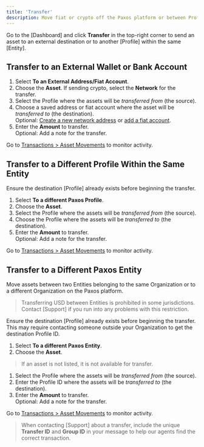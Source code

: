 ```yaml
---
title: 'Transfer'
description: Move fiat or crypto off the Paxos platform or between Profiles.
---
```



Go to the [Dashboard] and click **Transfer** in the top-right corner to send an asset to an external destination or to another [Profile] within the same [Entity].

## Transfer to an External Wallet or Bank Account

1. Select **To an External Address/Fiat Account**.
1. Choose the **Asset**. If sending crypto, select the **Network** for the transfer.
1. Select the Profile where the assets will be _transferred from_ (the source).
1. Choose a saved address or fiat account where the asset will be _transferred to_ (the destination).<br />Optional: [Create a new network address](/guides/dashboard/addresses#new-address) or [add a fiat account](/guides/dashboard/fiat).
1. Enter the **Amount** to transfer.<br />Optional: Add a note for the transfer.

Go to [Transactions > Asset Movements](https://dashboard.paxos.com/dashboard/transactions/asset-movements) to monitor activity.

## Transfer to a Different Profile Within the Same Entity

Ensure the destination [Profile] already exists before beginning the transfer.

1. Select **To a different Paxos Profile**.
1. Choose the **Asset**.
1. Select the Profile where the assets will be _transferred from_ (the source).
1. Choose the Profile where the assets will be _transferred to_ (the destination).
1. Enter the **Amount** to transfer.<br />Optional: Add a note for the transfer.

Go to [Transactions > Asset Movements](https://dashboard.paxos.com/dashboard/transactions/asset-movements) to monitor activity.

## Transfer to a Different Paxos Entity

Move assets between two Entities belonging to the same Organization or to a different Organization on the Paxos platform.

> Transferring USD between Entities is prohibited in some jurisdictions.
> Contact [Support] if you run into any problems with this restriction.

Ensure the destination [Profile] already exists before beginning the transfer.
This may require contacting someone outside your Organization to get the destination Profile ID.

1. Select **To a different Paxos Entity**.
1. Choose the **Asset**.
> If an asset is not listed, it is not available for transfer.
1. Select the Profile where the assets will be _transferred from_ (the source).
1. Enter the Profile ID where the assets will be _transferred to_ (the destination).
1. Enter the **Amount** to transfer.<br />Optional: Add a note for the transfer.

Go to [Transactions > Asset Movements](https://dashboard.paxos.com/dashboard/transactions/asset-movements) to monitor activity.

> When contacting [Support] about a transfer, include the unique **Transfer ID** and **Group ID** in your message to help our agents find the correct transaction.
